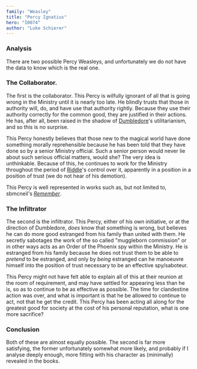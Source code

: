 ```yaml
---
family: "Weasley"
title: "Percy Ignatius"
hero: "I0074"
author: "Luke Schierer"
---
```



### Analysis

There are two possible Percy Weasleys, and unfortunately we do not have the
data to know which is the real one.

### The Collaborator.

The first is the collaborator.  This Percy is wilfully ignorant of all that is
going wrong in the Ministry until it is nearly too late.  He blindly trusts
that those in authority will, do, and have use that authority rightly.  Because
they use their authority correctly for the common good, they are justified in
their actions.  He has, after all, been raised in the shadow of [Dumbledore][]'s
utilitarianism, and so this is no surprise.  

[Dumbledore]: <../../dumbledore/albus_percival_wulfric_brian>

This Percy honestly believes that those new to the magical world have done
something morally reprehensible because he has been told that they have done so
by a senior Ministry official.  Such a senior person would never lie about such
serious official matters, would she?  The very idea is unthinkable.  Because of
this, he continues to work for the Ministry throughout the period of
[Riddle][]'s control over it, apparently in a position in a position of trust
(we do not hear of his demotion).

[Riddle]: <../../riddle/tom_marvolo>

This Percy is well represented in works such as, but not limited to, sbmcneil's _[Remember][]_.

[Remember]: https://www.fanfiction.net/s/4936039

### The Infiltrator

The second is the infiltrator.  This Percy, either of his own initiative, or at
the direction of Dumbledore, *does* know that something is wrong, but believes
he can do more good estranged from his family than united with them.  He
secretly sabotages the work of the so called "muggleborn commission" or in
other ways acts as an Order of the Phoenix spy within the Ministry.  He is
estranged from his family because he does not trust them to be able to
_pretend_ to be estranged, and only by *being* estranged can he manoeuvre himself
into the position of trust necessary to be an effective spy/saboteur.  

This Percy might not have felt able to explain all of this at their reunion at
the room of requirement, and may have settled for appearing less than he is, so
as to continue to be as effective as possible.  The time for clandestine action
was over, and what is important is that he be allowed to continue to act, not
that he get the credit.  This Percy has been acting all along for the greatest
good for society at the cost of his personal reputation, what is one more
sacrifice?

### Conclusion

Both of these are almost equally possible.  The second is far more satisfying,
the former unfortunately somewhat more likely, and probably if I analyse
deeply enough, more fitting with his character as (minimally) revealed in the
books. 
